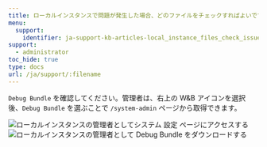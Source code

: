 ---
title: ローカルインスタンスで問題が発生した場合、どのファイルをチェックすればよいですか？
menu:
  support:
    identifier: ja-support-kb-articles-local_instance_files_check_issues
support:
  - administrator
toc_hide: true
type: docs
url: /ja/support/:filename
---
`Debug Bundle` を確認してください。管理者は、右上の W&B アイコンを選択後、`Debug Bundle` を選ぶことで `/system-admin` ページから取得できます。

<Frame>
    <img src="/images/technical_faq/local_system_settings.png" alt="ローカルインスタンスの管理者としてシステム 設定 ページにアクセスする"  />
</Frame>
<Frame>
    <img src="/images/technical_faq/debug_bundle.png" alt="ローカルインスタンスの管理者として Debug Bundle をダウンロードする"  />
</Frame>